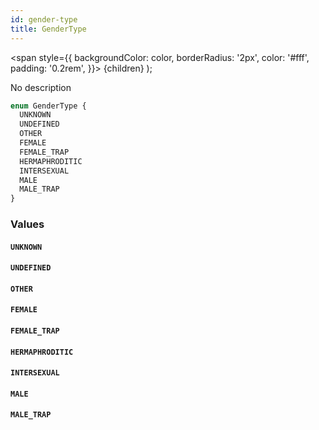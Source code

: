 ```yaml
---
id: gender-type
title: GenderType
---
```


<span
style={{
      backgroundColor: color,
      borderRadius: '2px',
      color: '#fff',
      padding: '0.2rem',
    }}>
{children}
</span>
);

No description

```graphql
enum GenderType {
  UNKNOWN
  UNDEFINED
  OTHER
  FEMALE
  FEMALE_TRAP
  HERMAPHRODITIC
  INTERSEXUAL
  MALE
  MALE_TRAP
}
```

### Values

#### `UNKNOWN`

#### `UNDEFINED`

#### `OTHER`

#### `FEMALE`

#### `FEMALE_TRAP`

#### `HERMAPHRODITIC`

#### `INTERSEXUAL`

#### `MALE`

#### `MALE_TRAP`
